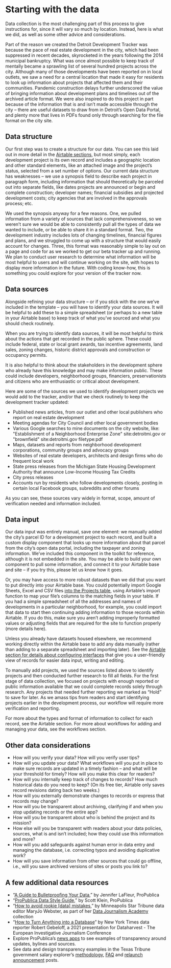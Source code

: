 
# Starting with the data

Data collection is the most challenging part of this process to give instructions for, since it will vary so much by location. Instead, here is what we did, as well as some other advice and considerations.

Part of the reason we created the Detroit Development Tracker was because the pace of real estate development in the city, which had been suppressed in recent decades, skyrocketed in the years following the 2014 municipal bankruptcy. What was once almost possible to keep track of mentally became a sprawling list of several hundred projects across the city. Although many of those developments have been reported on in local outlets, we saw a need for a central location that made it easy for residents to look up information about projects that affected them and their communities. Pandemic construction delays further underscored the value of bringing information about development plans and timelines out of the archived article format. We were also inspired to do this project in part because of the information that is and isn’t made accessible through the city – there are useful datasets to draw from in Detroit’s Open Data Portal, and plenty more that lives in PDFs found only through searching for the file format on the city site.

## Data structure

Our first step was to create a structure for our data. You can see this laid out in more detail in the [Airtable sections](./guide/organize-your-data-airtable-basics), but most simply, each development project is its own record and includes a geographic location and other standard elements, like an attached image and the project’s status, selected from a set number of options. Our current data structure has weaknesses – we use a synopsis field to describe each project in paragraph form, including information that should theoretically be parceled out into separate fields, like dates projects are announced or begin and complete construction; developer names; financial subsidies and projected development costs; city agencies that are involved in the approvals process; etc.

We used the synopsis anyway for a few reasons. One, we pulled information from a variety of sources that lack comprehensiveness, so we weren’t sure we would be able to consistently pull all the types of data we wanted to include, or be able to share it in a standard format. Two, the development industry includes lots of changing timelines, financial figures and plans, and we struggled to come up with a structure that would easily account for changes. Three, this format was reasonably simple to lay out on a page and code for as we worked to get our beta tracker up and running. We plan to conduct user research to determine what information will be most helpful to users and will continue working on the site, with hopes to display more information in the future. With coding know-how, this is something you could explore for your version of the tracker now.

## Data sources

Alongside refining your data structure – or if you stick with the one we’ve included in the template – you will have to identify your data sources. It will be helpful to add these to a simple spreadsheet (or perhaps to a new table in your Airtable base) to keep track of what you’ve sourced and what you should check routinely.

When you are trying to identify data sources, it will be most helpful to think about the actions that get recorded in the public sphere. These could include federal, state or local grant awards, tax incentive agreements, land sales, zoning changes, historic district approvals and construction or occupancy permits.

It is also helpful to think about the stakeholders in the development sphere who already have this knowledge and may make information public. These could include developers, neighborhood groups, financiers, preservationists and citizens who are enthusiastic or critical about development.

Here are some of the sources we used to identify development projects we would add to the tracker, and/or that we check routinely to keep the development tracker updated:

- Published news articles, from our outlet and other local publishers who report on real estate development
- Meeting agendas for City Council and other local government bodies
- Various Google searches to mine documents on the city website, like: "Establishment of a Neighborhood Enterprise Zone" site:detroitmi.gov or "brownfield" site:detroitmi.gov filetype:pdf
- Maps, datasets and reports from neighborhood development corporations, community groups and advocacy groups
- Websites of real estate developers, architects and design firms who do frequent local work
- State press releases from the Michigan State Housing Development Authority that announce Low-Income Housing Tax Credits
- City press releases
- Accounts run by residents who follow developments closely, posting in certain local Facebook groups, subreddits and other forums

As you can see, these sources vary widely in format, scope, amount of verification needed and information included.

## Data input

Our data input was entirely manual, save one element: we manually added the city’s parcel ID for a development project to each record, and built a custom display component that looks up more information about that parcel from the city’s open data portal, including the taxpayer and zoning information. We’ve included this component in the toolkit for reference, although it is not embedded in the site. You may be able to build your own component to pull some information, and connect it to your Airtable base and site – if you try this, please let us know how it goes.

Or, you may have access to more robust datasets than we did that you want to put directly into your Airtable base. You could potentially import Google Sheets, Excel and CSV files [into the Projects table](https://support.airtable.com/hc/en-us/sections/200928025-Importing-and-adding-data), using Airtable’s import function to map your file’s columns to the matching fields in your table. If you had a simple spreadsheet of all the addresses and names of developments in a particular neighborhood, for example, you could import that data to start then continuing adding information to those records within Airtable. If you do this, make sure you aren’t adding improperly formatted values or adjusting fields that are required for the site to function properly (more details here).

Unless you already have datasets housed elsewhere, we recommend working directly within the Airtable base to add any data manually (rather than adding to a separate spreadsheet and importing later). See the [Airtable section for details about configuring interfaces](./guide/using-the-projects-table#interfaces) that give you a user-friendly view of records for easier data input, writing and editing.

To manually add projects, we used the sources listed above to identify projects and then conducted further research to fill all fields. For the first stage of data collection, we focused on projects with enough reported or public information available that we could complete records solely through research. Any projects that needed further reporting we marked as “Hold” to save for later. As we amass tips from readers and start identifying projects earlier in the development process, our workflow will require more verification and reporting.

For more about the types and format of information to collect for each record, see the Airtable section. For more about workflows for adding and managing your data, see the workflows section.

## Other data considerations

- How will you verify your data? How will you verify user tips?
- How will you update your data? What workflows will you put in place to make sure records are updated in a timely fashion – and what will be your threshold for timely? How will you make this clear for readers?
- How will you internally keep track of changes to records? How much historical data do you need to keep? (On its free tier, Airtable only saves record revisions dating back two weeks.)
- How will you externally demonstrate changes to records or express that records may change?
- How will you be transparent about archiving, clarifying if and when you stop updating records or the entire app?
- How will you be transparent about who is behind the project and its mission?
- How else will you be transparent with readers about your data policies, sources, what is and isn’t included; how they could use this information and more?
- How will you add safeguards against human error in data entry and managing the database, i.e. correcting typos and avoiding duplicative work?
- How will you save information from other sources that could go offline, i.e., will you save archived versions of sites or posts you link to?

## A few additional data resources

- “[A Guide to Bulletproofing Your Data](https://github.com/propublica/guides/blob/master/data-bulletproofing.md),” by Jennifer LaFleur, ProPublica
- “[ProPublica Data Style Guide](https://github.com/propublica/guides/blob/master/news-apps.md),” by Scott Klein, ProPublica
- “[How to avoid rookie [data] mistakes](https://docs.google.com/document/d/163ym9Iy4XRPz9FpRGCRhPijzFsbsvndJcGpjJI9g_AA/edit),” by Minneapolis Star Tribune data editor MaryJo Webster, as part of her [Data Journalism Academy](https://sites.google.com/view/mj-basic-data-academy/home?authuser=0) collection
- “[How to Turn Anything into a Database](https://dataharvest.eu/wp-content/uploads/2021/05/Rob-Gebeloff.pdf)” by New York Times data reporter Robert Gebeloff, a 2021 presentation for Dataharvest - The European Investigative Journalism Conference
- Explore ProPublica’s [news apps](https://www.propublica.org/newsapps/) to see examples of transparency around updates, bylines and sources.
- See data and design transparency examples in the Texas Tribune government salary explorer’s [methodology](https://salaries.texastribune.org/about/?_ga=2.1214513.1065584702.1647208049-1784223172.1641491379), [FAQ](https://salaries.texastribune.org/faq/?_ga=2.1214513.1065584702.1647208049-1784223172.1641491379) and [relaunch announcement](https://www.texastribune.org/2020/05/20/texas-tribune-salaries-database/) posts.
  <TableOfContents index={4} />
